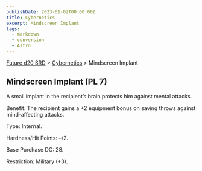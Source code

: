 ```yaml
---
publishDate: 2023-01-02T00:00:00Z
title: Cybernetics
excerpt: Mindscreen Implant
tags:
  - markdown
  - conversion
  - Astro
---
```






[Future d20 SRD](/#futureD20) > [Cybernetics](future-d20-srd-cybernetics-index) > Mindscreen Implant




## Mindscreen Implant (PL 7)


A small implant in the recipient’s brain protects him against mental attacks.


Benefit: The recipient gains a +2 equipment bonus on saving throws against mind-affecting attacks.


Type: Internal.


Hardness/Hit Points: –/2.


Base Purchase DC: 28.


Restriction: Military (+3).



